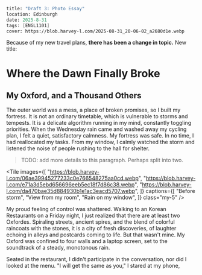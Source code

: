```meta
title: "Draft 3: Photo Essay"
location: Edinburgh
date: 2025-8-31
tags: [ENGL1101]
cover: https://blob.harvey-l.com/2025-08-31_20-06-02_a2680d1e.webp
```


Because of my new travel plans, **there has been a change in topic.** New title:

# Where the Dawn Finally Broke

## My Oxford, and a Thousand Others

The outer world was a mess, a place of broken promises, so I built my fortress. It is not an ordinary timetable, which is vulnerable to storms and tempests. It is a delicate algorithm running in my mind, constantly toggling priorities. When the Wednesday rain came and washed away my cycling plan, I felt a quiet, satisfactory calmness. My fortress was safe. In no time, I had reallocated my tasks. From my window, I calmly watched the storm and listened the noise of people rushing to the hall for shelter.

> TODO: add more details to this paragraph. Perhaps split into two.

<Tile images={[
  "https://blob.harvey-l.com/06ae39945277233c0e766548275aa0cd.webp",
  "https://blob.harvey-l.com/e71a3d5ebd656696eeb5ec18f7d86c38.webp",
  "https://blob.harvey-l.com/da470bae35d884930b1e1ac3eacd5707.webp",
]} captions={[
  "Before storm",
  "View from my room",
  "Rain on my window",
]} class="my-5" />

My proud feeling of control was shattered. Walking to an Korean Restaurants on a Friday night, I just realized that there are at least two Oxfordes. Spiraling streets, ancient spires, and the blend of colorful raincoats with the stones, it is a city of fresh discoveries, of laughter echoing in alleys and postcards coming to life. But that wasn't mine. My Oxford was confined to four walls and a laptop screen, set to the soundtrack of a steady, monotonous rain.

Seated in the restaurant, I didn't participate in the conversation, nor did I looked at the menu. "I will get the same as you," I stared at my phone, scrolling through emails and websites, trying to feel more organized. My friends' voices faded into the background. "We have to leave early to catch the bus...Where are you going? ... Edinburgh?" *Yes, Edinburgh.* Quickly searching on the map, I found the only bus with available seats. "From London to Edninburgh. 10h 25m. Only a few tickets left." I swiftly tapped the button with my shaking fingers. I don't have time to think for now, the bus leaves in 2 hours from London.

"Someone please take my bowl of rice," I said, standing up in my friends' confusion. "I have to catch the bus. See you in Edinburgh." Sprinting to get my backpack, I dashed out of the restaurant. The rain had stopped, leaving the streets glistening under the sun setting. Oxford railway station, Paddington, Underground, Victoria coach station, and a blur of motion.

<Tile images={[
  "https://blob.harvey-l.com/57c22c5d870fcf3670ed1479204fd299.webp",
  "https://blob.harvey-l.com/17d739790f3cfe444976af4fdec95698.webp",
  "https://blob.harvey-l.com/fb7223b9d0b44f7cfb320d591f9160d2.webp",
]} captions={[
  "Oxford railway station",
  "Band performance in Paddington station",
  "Victoria coach station",
]} />

## Ten Hours North

<Tile images={[
  "https://blob.harvey-l.com/4276b7fa8d26dd442db27737d80d3205.webp",
  "https://blob.harvey-l.com/328a4893e84156f13ae3f39b76c78af9.webm",
]} captions={[
  "Lonton to Edinburgh",
  "Early morning",
]} />

<Tile images={[
  "https://blob.harvey-l.com/2025-08-31_20-06-06_387ae0ee.webp",
  "https://blob.harvey-l.com/2025-08-31_20-06-02_a2680d1e.webp",
  "https://blob.harvey-l.com/2025-08-31_20-05-55_25f81379.webp",
]} captions={[
  "Dawn",
  "Silhouette",
  "A view of Edinburgh from Calton Hill",
]} />

## The Return
